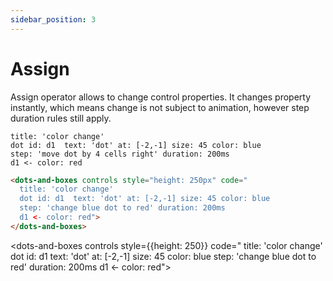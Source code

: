 ```yaml
---
sidebar_position: 3
---
```


# Assign

Assign operator allows to change control properties.
It changes property instantly, which means change is not subject to animation, however step duration rules still apply.

```dabl tab showLineNumbers
title: 'color change'
dot id: d1  text: 'dot' at: [-2,-1] size: 45 color: blue
step: 'move dot by 4 cells right' duration: 200ms
d1 <- color: red
```
```html tab showLineNumbers
<dots-and-boxes controls style="height: 250px" code="
  title: 'color change'
  dot id: d1  text: 'dot' at: [-2,-1] size: 45 color: blue
  step: 'change blue dot to red' duration: 200ms
  d1 <- color: red">
</dots-and-boxes>
```

<dots-and-boxes controls style={{height: 250}} code="
    title: 'color change'
    dot id: d1  text: 'dot' at: [-2,-1] size: 45 color: blue
    step: 'change blue dot to red' duration: 200ms
    d1 <- color: red">
</dots-and-boxes>
